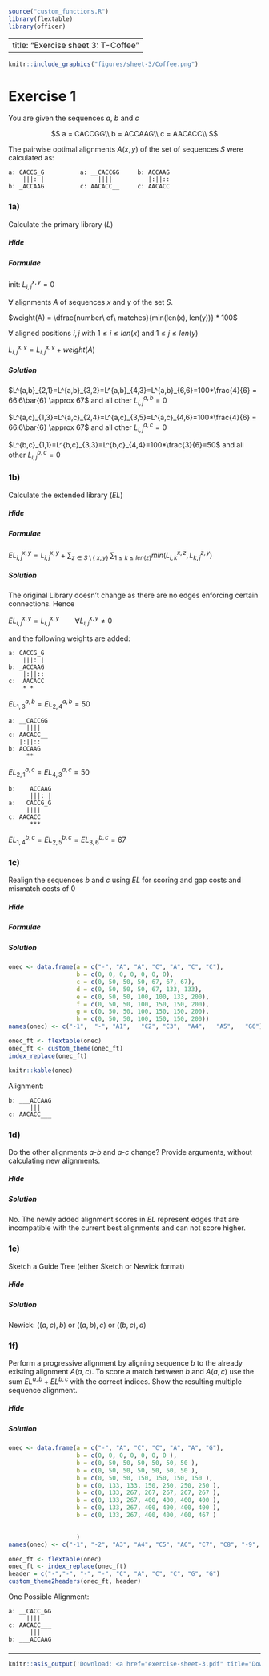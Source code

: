 ```r
source("custom_functions.R")
library(flextable)
library(officer)

```


---
title: "Exercise sheet 3: T-Coffee"
---

```r
knitr::include_graphics("figures/sheet-3/Coffee.png")
```

# Exercise 1

You are given the sequences $a$, $b$ and $c$

$$
a = CACCGG\\
b = ACCAAG\\
c = AACACC\\
$$

The pairwise optimal alignments $A(x, y)$ of the set of sequences $S$ were calculated as:

```
a: CACCG_G          a: __CACCGG     b: ACCAAG
    |||: |               ||||          |:||::
b: _ACCAAG          c: AACACC__     c: AACACC
```


### 1a)

::: {.question data-latex=""}

Calculate the primary library ($L$)
:::

#### {.tabset}

##### Hide


##### Formulae

::: {.answer data-latex=""}

init: $L^{x,y}_{i,j}=0$

$\forall$ alignments $A$ of sequences $x$ and $y$ of the set $S$. 

$weight(A) = \dfrac{number\ of\ matches}{min(len(x), len(y))} * 100$

$\forall$ aligned positions $i,j$ with $1 \leq i \leq len(x)$ and  $1 \leq j \leq len(y)$ 

$L^{x,y}_{i,j} = L^{x,y}_{i,j} + weight(A)$


:::


##### Solution

::: {.answer data-latex=""}

$L^{a,b}_{2,1}=L^{a,b}_{3,2}=L^{a,b}_{4,3}=L^{a,b}_{6,6}=100*\frac{4}{6} = 66.6\bar{6} \approx 67$ and all other $L^{a,b}_{i,j}=0$

$L^{a,c}_{1,3}=L^{a,c}_{2,4}=L^{a,c}_{3,5}=L^{a,c}_{4,6}=100*\frac{4}{6} = 66.6\bar{6} \approx 67$ and all other $L^{a,c}_{i,j}=0$

$L^{b,c}_{1,1}=L^{b,c}_{3,3}=L^{b,c}_{4,4}=100*\frac{3}{6}=50$ and all other $L^{b,c}_{i,j}=0$
:::
#### {-}


### 1b)

::: {.question data-latex=""}

Calculate the extended library ($EL$)
:::

#### {.tabset}

##### Hide


##### Formulae

::: {.answer data-latex=""}


$EL^{x,y}_{i,j}= L^{x,y}_{i,j}  + \sum_{z \in S \setminus \{\ x, y\}\ } \sum_{1 \leq k \leq len(z)}  min(L^{x,z}_{i,k}, L^{z,y}_{k,j})$

:::

##### Solution

::: {.answer data-latex=""}

The original Library doesn't change as there are no edges enforcing certain connections. Hence

$EL^{x,y}_{i,j}= L^{x,y}_{i,j} \qquad \forall L^{x,y}_{i,j}\neq 0$

and the following weights are added:

```
a: CACCG_G     
    |||: |    
b: _ACCAAG   
    |:||::
c:  AACACC
    * *
```

$EL^{a,b}_{1,3}=EL^{a,b}_{2,4}=50$

```
a: __CACCGG     
     ||||       
c: AACACC__     
   |:||::
b: ACCAAG
     **
```

$EL^{a,c}_{2,1}=EL^{a,c}_{4,3}=50$


```
b:    ACCAAG
      |||: |    
a:   CACCG_G     
     |||| 
c: AACACC
      ***
```

$EL^{b,c}_{1,4}=EL^{b,c}_{2,5}=EL^{b,c}_{3,6}=67$

:::
#### {-}

### 1c)


Realign the sequences $b$ and $c$ using $EL$ for scoring and gap costs and mismatch costs of 0

#### {.tabset}

##### Hide



##### Formulae

::: {.answer data-latex=""}

\begin{eqnarray*}
i &\in& [1,|x|] \\
j &\in& [1,|y|] \\
L(0,0) &=& 0 \\
L(i,0) &=& w(x_i,-)*i \quad \text{ or } = L(i-1,0)+w(x_i,-)\\
L(0,j) &=& w(-,y_j)*j \quad \text{ or } = L(0,j-1)+w(-,y_j)\\
L(i,j) &=& max \begin{cases}
	L(i-1,j)+w(x_i,-)  \\
	L(i,j-1)+w(-,y_j)  \\
	L(i-1,j-1)+w(x_i,y_j) 
	\end{cases}\\
w(x_i,y_j) &=& \begin{cases}
 EL^{x, y}_{i, j} & \text{match-score if } (x_i=y_j)\\
 0 & \text{insert/deletion-score if } (x_i = - \lor  y_j =-)\\
 0 & \text{mismatch-score else } (x_i\neq y_j) \\
	\end{cases} \\
\end{eqnarray*}

:::


##### Solution

```r


onec <- data.frame(a = c("-", "A", "A", "C", "A", "C", "C"),
                   b = c(0, 0, 0, 0, 0, 0, 0),
                   c = c(0, 50, 50, 50, 67, 67, 67),
                   d = c(0, 50, 50, 50, 67, 133, 133),
                   e = c(0, 50, 50, 100, 100, 133, 200),
                   f = c(0, 50, 50, 100, 150, 150, 200),
                   g = c(0, 50, 50, 100, 150, 150, 200),
                   h = c(0, 50, 50, 100, 150, 150, 200))
names(onec) <- c("-1",  "-", "A1",   "C2", "C3",  "A4",   "A5",   "G6")

```
```r
onec_ft <- flextable(onec)
onec_ft <- custom_theme(onec_ft)
index_replace(onec_ft)

```
```r
knitr::kable(onec)
```

Alignment:
```
b: ___ACCAAG
      |||
c: AACACC___
```

#### {-}



### 1d)

Do the other alignments $a$-$b$ and $a$-$c$ change? Provide arguments, without calculating new alignments.

#### {.tabset}

##### Hide


##### Solution

No. The newly added alignment scores in $EL$ represent edges that are incompatible with the
current best alignments and can not score higher.

#### {-}



### 1e)

Sketch a Guide Tree (either Sketch or Newick format)

#### {.tabset}

##### Hide


##### Solution

Newick: $((a,c),b)$  or $((a,b),c)$ or $((b,c),a)$

#### {-}


### 1f)

Perform a progressive alignment by aligning sequence $b$ to the already existing alignment $A(a, c)$.
To score a match between $b$ and $A(a, c)$ use the sum $EL^{a,b} + EL^{b,c}$ with the correct indices.
Show the resulting multiple sequence alignment.

#### {.tabset}

##### Hide


##### Solution

```r


onec <- data.frame(a = c("-", "A", "C", "C", "A", "A", "G"),
                   b = c(0, 0, 0, 0, 0, 0, 0 ),
                   b = c(0, 50, 50, 50, 50, 50, 50 ),
                   b = c(0, 50, 50, 50, 50, 50, 50 ),
                   b = c(0, 50, 50, 150, 150, 150, 150 ),
                   b = c(0, 133, 133, 150, 250, 250, 250 ),
                   b = c(0, 133, 267, 267, 267, 267, 267 ),
                   b = c(0, 133, 267, 400, 400, 400, 400 ),
                   b = c(0, 133, 267, 400, 400, 400, 400 ),
                   b = c(0, 133, 267, 400, 400, 400, 467 )

                   
                   )
names(onec) <- c("-1", "-2", "A3", "A4", "C5", "A6", "C7", "C8", "-9", "-10")

```
```r

onec_ft <- flextable(onec)
onec_ft <- index_replace(onec_ft)
header = c("-","-", "-", "-", "C", "A", "C", "C", "G", "G")
custom_theme2headers(onec_ft, header)
```

```{=latex}


\begin{TAB}(e)[0.3cm]{|c|c;c;c;c;c;c;c;c;c|}{|c.c|c;c;c;c;c;c;c|}
- & - & - & - & C & A & C & C & G & G \\ 
- & - & A & A & C & A & C & C & - & - \\ 
- &  0& 0 & 0 & 0 & 0 & 0 & 0 & 0 & 0 \\
A &  0&50 &50 &50 &133&133&133&133&133\\
C &  0&50 &50 &50 &133&267&267&267&267\\
C &  0&50 &50 &150&150&267&400&400&400\\
A &  0&50 &50 &150&250&267&400&400&400\\
A &  0&50 &50 &150&250&267&400&400&400\\
G &  0&50 &50 &150&250&267&400&400&467\\
\end{TAB}

```

One Possible Alignment:
```
a: __CACC_GG
     ||||
c: AACACC___
      |||
b: ___ACCAAG
```

#### {-}

#### {-}

-------------------------------------------

```r
knitr::asis_output('Download: <a href="exercise-sheet-3.pdf" title="Download PDF Version">PDF Version</a> of this page.')
```
